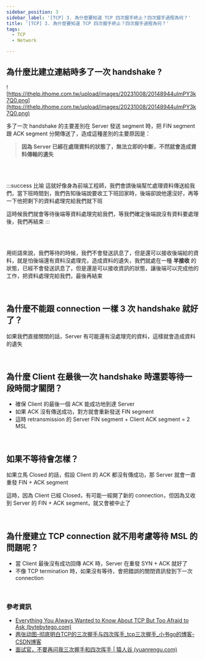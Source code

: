 ```yaml
---
sidebar_position: 3
sidebar_label: '[TCP] 3. 為什麼要知道 TCP 四次握手終止？四次握手過程為何？'
title: '[TCP] 3. 為什麼要知道 TCP 四次握手終止？四次握手過程為何？'
tags:
  - TCP
  - Network

---
```




## 為什麼比建立連結時多了一次 handshake ?


![https://ithelp.ithome.com.tw/upload/images/20231008/20148944uImPY3k7Q0.png](https://ithelp.ithome.com.tw/upload/images/20231008/20148944uImPY3k7Q0.png)

多了一次 handshake 的主要差別在 Server 發送 segment 時，把 FIN segment 跟 ACK segment 分開傳送了，造成這種差別的主要原因是：


> **因為 Server 已經在處理資料的狀態了，無法立即的中斷，不然就會造成資料傳輸的遺失**


<br /><br />

:::success 比喻
這就好像身為前端工程師，我們會請後端幫忙處理資料傳送給我們，當下班時間到，我們告知後端說要收工下班回家時，後端卻說他還沒好，再等一下他把剩下的資料處理完給我們就下班

這時候我們就會等待後端等資料處理完給我們，等我們確定後端說沒有資料要處理後，我們再結束
:::

<br /><br />

用術語來說，我們等待的時候，我們不會發送訊息了，但是還可以接收後端給的資料，就是怕後端還有資料沒處理完，造成資料的遺失，我們就處在一種 **半接收** 的狀態，已經不會發送訊息了，但是還是可以接收資訊的狀態，讓後端可以完成他的工作，把資料處理完給我們，最後再結束


<br />


## 為什麼不能跟 connection 一樣 3 次 handshake 就好了？

如果我們直接關閉的話，Server 有可能還有沒處理完的資料，這樣就會造成資料的遺失


<br />


## 為什麼 Client 在最後一次 handshake 時還要等待一段時間才關閉？

- 確保 Client 的最後一個 ACK 能成功地到達 Server
- 如果 ACK 沒有傳送成功，對方就會重新發送 FIN segment
- 這時 retransmission 的 Server FIN segment + Client ACK segment = 2 MSL


<br />


## 如果不等待會怎樣？

如果立馬 Closed 的話，假設 Client 的 ACK 都沒有傳成功，那 Server 就會一直重發 FIN + ACK segment

這時，因為 Client 已經 Closed，有可能一經開了新的 connection，但因為又收到 Server 的 FIN + ACK segment，就又會被中止了


<br />


## 為什麼建立 TCP connection 就不用考慮等待 MSL 的問題呢？

- 當 Client 最後沒有成功回傳 ACK 時，Server 在重發 SYN + ACK 就好了
- 不像 TCP termination 時，如果沒有等待，會把錯誤的關閉資訊發到下一次 connection


<br />


### 參考資訊

- [Everything You Always Wanted to Know About TCP But Too Afraid to Ask (bytebytego.com)](https://blog.bytebytego.com/p/everything-you-always-wanted-to-know)
- [两张动图-彻底明白TCP的三次握手与四次挥手_tcp三次握手_小书go的博客-CSDN博客](https://blog.csdn.net/qzcsu/article/details/72861891)
- [面试官，不要再问我三次握手和四次挥手 | 猿人谷 (yuanrengu.com)](https://yuanrengu.com/2020/77eef79f.html)


<br /><br /><br />